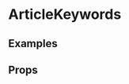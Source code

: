 
<Meta title="2 Pattern Library/1 Structure/Article Keywords" component={ArticleKeywords} />

# ArticleKeywords
 


## Examples

<Preview>
    <Story name="Normal">
        <ArticleKeywords
            keywords={[
                {
                    label: "Covid-19",
                    url: "#1"
                },
                {
                    label: "BFI National Archive",
                    url: "#2"
                },
                {
                    label: "Video",
                    url: "#3"
                }
            ]}
        />
    </Story>
</Preview>

## Props 

<Props of={ArticleKeywords} />